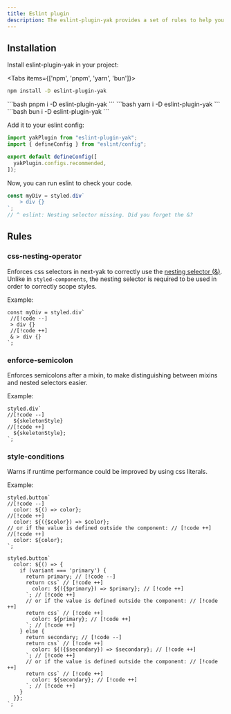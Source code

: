```yaml
---
title: Eslint plugin
description: The eslint-plugin-yak provides a set of rules to help you migrate from styled-components to next-yak and nudges you towards using it the most performant way.
---
```


## Installation

Install eslint-plugin-yak in your project:

<Tabs items={['npm', 'pnpm', 'yarn', 'bun']}>
<Tab value="npm">
```bash
npm install -D eslint-plugin-yak
```
</Tab>
<Tab value="pnpm">
```bash
pnpm i -D eslint-plugin-yak
```
</Tab>
<Tab value="yarn">
```bash
yarn i -D eslint-plugin-yak
```
</Tab>
<Tab value="bun">
```bash
bun i -D eslint-plugin-yak
```
</Tab>
</Tabs>

Add it to your eslint config:

```js title="eslint.config.mjs"
import yakPlugin from "eslint-plugin-yak";
import { defineConfig } from "eslint/config";

export default defineConfig([
  yakPlugin.configs.recommended,
]);
```

Now, you can run eslint to check your code.

```ts
const myDiv = styled.div`
    > div {}
`;
// ^ eslint: Nesting selector missing. Did you forget the &?
```

## Rules

### css-nesting-operator

Enforces css selectors in next-yak to correctly use the [nesting selector (&)](https://developer.mozilla.org/en-US/docs/Web/CSS/Nesting_selector). Unlike in `styled-components`, the nesting selector is required to be used in order to correctly scope styles.

Example:

```tsx title="example.tsx"
const myDiv = styled.div`
 //[!code --]
 > div {}
 //[!code ++]
 & > div {}
`;
```

### enforce-semicolon

Enforces semicolons after a mixin, to make distinguishing between mixins and nested selectors easier.

Example:

```tsx title="example.tsx"
styled.div`
//[!code --]
  ${skeletonStyle}
//[!code ++]
  ${skeletonStyle};
`;
```

### style-conditions

Warns if runtime performance could be improved by using css literals.

Example:

```tsx title="example.tsx"
styled.button`
//[!code --]
  color: ${() => color};
//[!code ++]
  color: ${({$color}) => $color};
// or if the value is defined outside the component: // [!code ++]
//[!code ++]
  color: ${color};
`;
```


```tsx title="example.tsx"
styled.button`
  color: ${() => {
    if (variant === 'primary') {
      return primary; // [!code --]
      return css` // [!code ++]
        color: ${({$primary}) => $primary}; // [!code ++]
      `; // [!code ++]
      // or if the value is defined outside the component: // [!code ++]
      return css` // [!code ++]
        color: ${primary}; // [!code ++]
      `; // [!code ++]
    } else {
      return secondary; // [!code --]
      return css` // [!code ++]
        color: ${({$secondary}) => $secondary}; // [!code ++]
      `; // [!code ++]
      // or if the value is defined outside the component: // [!code ++]
      return css` // [!code ++]
        color: ${secondary}; // [!code ++]
      `; // [!code ++]
    }
  }};
`;


```

